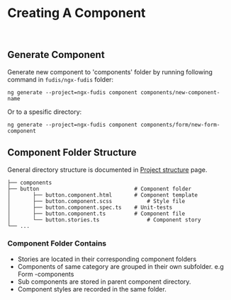 
<Meta title="Documentation/Development/Creating A Component" />

# Creating A Component

<br />

## Generate Component

Generate new component to 'components' folder by running following command in `fudis/ngx-fudis` folder:

```
ng generate --project=ngx-fudis component components/new-component-name

```

Or to a spesific directory:

```
ng generate --project=ngx-fudis component components/form/new-form-component
```

## Component Folder Structure

General directory structure is documented in [Project structure](?path=/story/documentation-development-project-structure--page) page.

```
├── components
├── button                        		# Component folder
│   	├── button.component.html     	# Component template
│   	├── button.component.scss    		# Style file
│   	├── button.component.spec.ts  	# Unit-tests
│   	├── button.component.ts       	# Component file
│   	└── button.stories.ts        		# Component story
└── ...
```

### Component Folder Contains

- Stories are located in their corresponding component folders
- Components of same category are grouped in their own subfolder. e.g Form -components
- Sub components are stored in parent component directory.
- Component styles are recorded in the same folder.
